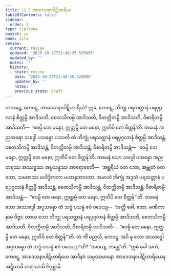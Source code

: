 ```yaml
---
title: 11.2 အာဒေသနာပါဋိဟာရိယ
tableOfContents: false
sidebar:
  order: 3
type: tipitaka
basket: su
book: sila
review:
  current: review
  updated: '2025-10-27T21:48:35.525095'
  updated_by: ''
  notes: ''
  history:
  - state: review
    date: '2025-10-27T21:48:35.525095'
    updated_by: ''
    notes: ''
    previous_state: draft
---
```



<ReviewStatus review={frontmatter.review} showDetails={true} />

<HypothesisAnnotation frontmatter={frontmatter} />

<DynamicBreadcrumb />

<Division number="485" book="sila" e="ch" v="6" p="207">

<Paragraph number="836" book="sila">
ကတမဉ္စ, ကေဝဋ္ဋ, အာဒေသနာပါဋိဟာရိယံ? ဣဓ, ကေဝဋ္ဋ, ဘိက္ခု ပရသတ္တာနံ ပရပုဂ္ဂလာနံ စိတ္တမ္ပိ အာဒိသတိ, စေတသိကမ္ပိ အာဒိသတိ, ဝိတက္ကိတမ္ပိ အာဒိသတိ, ဝိစာရိတမ္ပိ အာဒိသတိ—  ‘ဧဝမ္ပိ တေ မနော, ဣတ္ထမ္ပိ တေ မနော, ဣတိပိ တေ စိတ္တန်’တိ.
</Paragraph>

<Paragraph number="837" book="sila">
တမေနံ အညတရော သဒ္ဓေါ ပသန္နော ပဿတိ တံ ဘိက္ခုံ ပရသတ္တာနံ ပရပုဂ္ဂလာနံ စိတ္တမ္ပိ အာဒိသန္တံ, စေတသိကမ္ပိ အာဒိသန္တံ, ဝိတက္ကိတမ္ပိ အာဒိသန္တံ, ဝိစာရိတမ္ပိ အာဒိသန္တံ—  ‘ဧဝမ္ပိ တေ မနော, ဣတ္ထမ္ပိ တေ မနော, ဣတိပိ တေ စိတ္တန်’တိ. တမေနံ သော သဒ္ဓေါ ပသန္နော အညတရဿ အဿဒ္ဓဿ အပ္ပသန္နဿ အာရောစေတိ—  ‘အစ္ဆရိယံ ဝတ ဘော, အဗ္ဘုတံ ဝတ ဘော, သမဏဿ မဟိဒ္ဓိကတာ မဟာနုဘာဝတာ. အမာဟံ ဘိက္ခုံ အဒ္ဒသံ ပရသတ္တာနံ ပရပုဂ္ဂလာနံ စိတ္တမ္ပိ အာဒိသန္တံ, စေတသိကမ္ပိ အာဒိသန္တံ, ဝိတက္ကိတမ္ပိ အာဒိသန္တံ, ဝိစာရိတမ္ပိ အာဒိသန္တံ—  “ဧဝမ္ပိ တေ မနော, ဣတ္ထမ္ပိ တေ မနော, ဣတိပိ တေ စိတ္တန်”’တိ.
</Paragraph>

<Paragraph number="838" book="sila">
တမေနံ သော အဿဒ္ဓေါ အပ္ပသန္နော တံ သဒ္ဓံ ပသန္နံ ဧဝံ ဝဒေယျ—  ‘အတ္ထိ ခေါ, ဘော, မဏိကာ နာမ ဝိဇ္ဇာ; တာယ သော ဘိက္ခု ပရသတ္တာနံ ပရပုဂ္ဂလာနံ စိတ္တမ္ပိ အာဒိသတိ, စေတသိကမ္ပိ အာဒိသတိ, ဝိတက္ကိတမ္ပိ အာဒိသတိ, ဝိစာရိတမ္ပိ အာဒိသတိ—  “ဧဝမ္ပိ တေ မနော, ဣတ္ထမ္ပိ တေ မနော, ဣတိပိ တေ စိတ္တန်”’တိ.
</Paragraph>

<Paragraph number="839" book="sila">
တံ ကိံ မညသိ, ကေဝဋ္ဋ, အပိ နု သော အဿဒ္ဓေါ အပ္ပသန္နော တံ သဒ္ဓံ ပသန္နံ ဧဝံ ဝဒေယျာ”တိ? “ဝဒေယျ, ဘန္တေ”တိ. “ဣမံ ခေါ အဟံ, ကေဝဋ္ဋ, အာဒေသနာပါဋိဟာရိယေ အာဒီနဝံ သမ္ပဿမာနော အာဒေသနာပါဋိဟာရိယေန အဋ္ဋီယာမိ ဟရာယာမိ ဇိဂုစ္ဆာမိ.
</Paragraph>
</Division>